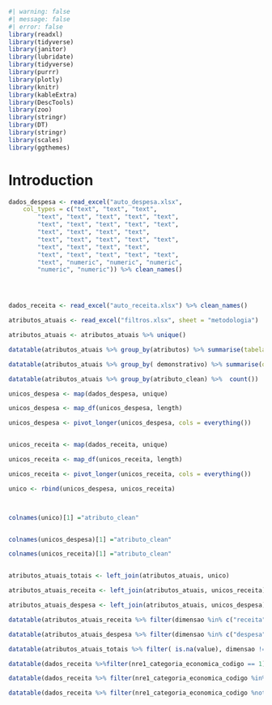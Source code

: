 ```r
#| warning: false
#| message: false
#| error: false
library(readxl)
library(tidyverse)
library(janitor)
library(lubridate)
library(tidyverse)
library(purrr)
library(plotly)
library(knitr)
library(kableExtra)
library(DescTools)
library(zoo)
library(stringr)
library(DT)
library(stringr)
library(scales)
library(ggthemes)
```

# Introduction

```r
dados_despesa <- read_excel("auto_despesa.xlsx", 
    col_types = c("text", "text", "text", 
        "text", "text", "text", "text", "text", 
        "text", "text", "text", "text", "text", 
        "text", "text", "text", "text", 
        "text", "text", "text", "text", "text", 
        "text", "text", "text", "text", 
        "text", "text", "text", "text", "text", 
        "text", "numeric", "numeric", "numeric", 
        "numeric", "numeric")) %>% clean_names()




dados_receita <- read_excel("auto_receita.xlsx") %>% clean_names()
```

```r
atributos_atuais <- read_excel("filtros.xlsx", sheet = "metodologia")

atributos_atuais <- atributos_atuais %>% unique()

datatable(atributos_atuais %>% group_by(atributos) %>% summarise(tabelas_associadas = n()) %>% arrange(desc(tabelas_associadas)))
```

```r
datatable(atributos_atuais %>% group_by( demonstrativo) %>% summarise(quantidade_atributos = n())%>% arrange(desc(quantidade_atributos))  )
```

```r
datatable(atributos_atuais %>% group_by(atributo_clean) %>%  count())  
```

```r
unicos_despesa <- map(dados_despesa, unique)

unicos_despesa <- map_df(unicos_despesa, length)

unicos_despesa <- pivot_longer(unicos_despesa, cols = everything())


unicos_receita <- map(dados_receita, unique)

unicos_receita <- map_df(unicos_receita, length)

unicos_receita <- pivot_longer(unicos_receita, cols = everything())

unico <- rbind(unicos_despesa, unicos_receita)



colnames(unico)[1] ="atributo_clean"


colnames(unicos_despesa)[1] ="atributo_clean"

colnames(unicos_receita)[1] ="atributo_clean"



```

```r

atributos_atuais_totais <- left_join(atributos_atuais, unico)

atributos_atuais_receita <- left_join(atributos_atuais, unicos_receita)

atributos_atuais_despesa <- left_join(atributos_atuais, unicos_despesa)


```

```r
datatable(atributos_atuais_receita %>% filter(dimensao %in% c("receita")) %>% group_by(dimensao, atributo_clean) %>% summarise(value = max(value)))
```

```r
datatable(atributos_atuais_despesa %>% filter(dimensao %in% c("despesa", "despesa_receita"), is.na(value)) %>% group_by(demonstrativo, dimensao, atributo_clean) %>% summarise(value = max(value)))
```

```r
datatable(atributos_atuais_totais %>% filter( is.na(value), dimensao != "receita") %>% group_by(demonstrativo, dimensao, atributo_clean) %>% summarise(value = max(value)))
```

```r
datatable(dados_receita %>%filter(nre1_categoria_economica_codigo == 1) %>% group_by(nre2_origem_receita_codigo_origem, nre2_origem_receita_nome) %>% summarise(previsao_atualizada_da_receita = sum(previsao_atualizada_da_receita, na.rm = TRUE)/1000, receita_orcamentaria_liquida = sum(receita_orcamentaria_liquida, na.rm = TRUE)/1000))%>% formatRound(c("previsao_atualizada_da_receita","receita_orcamentaria_liquida"), 0, mark = ".", dec.mark = "," )
```

```r
datatable(dados_receita %>% filter(nre1_categoria_economica_codigo %in% c(1,2)) %>% group_by(nre2_origem_receita_codigo_origem, nre2_origem_receita_nome, nre3_especie_receita_codigo_especie, nre3_especie_receita_nome) %>% summarise(previsao_atualizada_da_receita = sum(previsao_atualizada_da_receita, na.rm = TRUE)/1000, receita_orcamentaria_liquida = sum(receita_orcamentaria_liquida, na.rm = TRUE)/1000))%>% formatRound(c("previsao_atualizada_da_receita","receita_orcamentaria_liquida"), 0, mark = ".", dec.mark = "," )
```

```r
datatable(dados_receita %>% filter(nre1_categoria_economica_codigo %notin% c(1,2)) %>% group_by(nre2_origem_receita_codigo_origem, nre2_origem_receita_nome, nre3_especie_receita_codigo_especie, nre3_especie_receita_nome) %>% summarise(previsao_atualizada_da_receita = sum(previsao_atualizada_da_receita, na.rm = TRUE)/1000, receita_orcamentaria_liquida = sum(receita_orcamentaria_liquida, na.rm = TRUE)/1000))%>% formatRound(c("previsao_atualizada_da_receita","receita_orcamentaria_liquida"), 0, mark = ".", dec.mark = "," )
```
